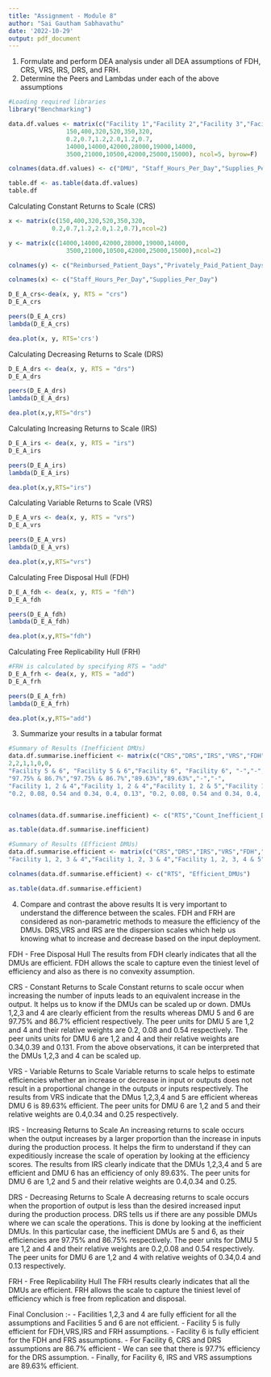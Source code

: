 ---
title: "Assignment - Module 8"
author: "Sai Gautham Sabhavathu"
date: '2022-10-29'
output: pdf_document
---
1. Formulate and perform DEA analysis under all DEA assumptions of FDH, CRS, VRS, 
IRS, DRS,  and FRH. 
2. Determine the Peers and Lambdas under each of the above assumptions 

```{r}
#Loading required libraries
library("Benchmarking")
```

```{r}
data.df.values <- matrix(c("Facility 1","Facility 2","Facility 3","Facility 4","Facility 5", "Facility 6",
                150,400,320,520,350,320,
                0.2,0.7,1.2,2.0,1.2,0.7,
                14000,14000,42000,28000,19000,14000,
                3500,21000,10500,42000,25000,15000), ncol=5, byrow=F)

colnames(data.df.values) <- c("DMU", "Staff_Hours_Per_Day","Supplies_Per_Day","Reimbursed_Patient_Days","Privately_Paid_Patient_Days")

table.df <- as.table(data.df.values)
table.df
```

Calculating Constant Returns to Scale (CRS)
```{r}
x <- matrix(c(150,400,320,520,350,320,
            0.2,0.7,1.2,2.0,1.2,0.7),ncol=2)

y <- matrix(c(14000,14000,42000,28000,19000,14000,
                3500,21000,10500,42000,25000,15000),ncol=2)

colnames(y) <- c("Reimbursed_Patient_Days","Privately_Paid_Patient_Days")

colnames(x) <- c("Staff_Hours_Per_Day","Supplies_Per_Day")

D_E_A_crs<-dea(x, y, RTS = "crs")
D_E_A_crs

peers(D_E_A_crs)
lambda(D_E_A_crs)

dea.plot(x, y, RTS='crs')

```

Calculating Decreasing Returns to Scale (DRS)
```{r}
D_E_A_drs <- dea(x, y, RTS = "drs")
D_E_A_drs

peers(D_E_A_drs)
lambda(D_E_A_drs)

dea.plot(x,y,RTS="drs") 
```

Calculating Increasing Returns to Scale (IRS)
```{r}
D_E_A_irs <- dea(x, y, RTS = "irs")
D_E_A_irs

peers(D_E_A_irs)
lambda(D_E_A_irs)

dea.plot(x,y,RTS="irs")
```

Calculating Variable Returns to Scale (VRS)
```{r}
D_E_A_vrs <- dea(x, y, RTS = "vrs")
D_E_A_vrs

peers(D_E_A_vrs)
lambda(D_E_A_vrs)

dea.plot(x,y,RTS="vrs")
```

Calculating Free Disposal Hull (FDH)
```{r}
D_E_A_fdh <- dea(x, y, RTS = "fdh")
D_E_A_fdh

peers(D_E_A_fdh)
lambda(D_E_A_fdh)

dea.plot(x,y,RTS="fdh")
```

Calculating Free Replicability Hull (FRH)
```{r}
#FRH is calculated by specifying RTS = "add"
D_E_A_frh <- dea(x, y, RTS = "add")
D_E_A_frh

peers(D_E_A_frh)
lambda(D_E_A_frh)

dea.plot(x,y,RTS="add")
```

3. Summarize your results in a tabular format 
```{r}
#Summary of Results (Inefficient DMUs)
data.df.summarise.inefficient <- matrix(c("CRS","DRS","IRS","VRS","FDH","FRH",
2,2,1,1,0,0,
"Facility 5 & 6", "Facility 5 & 6","Facility 6", "Facility 6", "-","-",
"97.75% & 86.7%","97.75% & 86.7%","89.63%","89.63%","-","-",
"Facility 1, 2 & 4","Facility 1, 2 & 4","Facility 1, 2 & 5","Facility 1, 2 & 5","-","-",
"0.2, 0.08, 0.54 and 0.34, 0.4, 0.13", "0.2, 0.08, 0.54 and 0.34, 0.4, 0.13", "0.4, 0.34 and 0.26", "0.4, 0.34 and 0.26", "-","-"),ncol=6,byrow=F)


colnames(data.df.summarise.inefficient) <- c("RTS","Count_Inefficient_DMUs","Name_DMUs","%_Inefficiency","Peers","Lambda")

as.table(data.df.summarise.inefficient)
```

```{r}
#Summary of Results (Efficient DMUs)
data.df.summarise.efficient <- matrix(c("CRS","DRS","IRS","VRS","FDH","FRH",
"Facility 1, 2, 3 & 4","Facility 1, 2, 3 & 4","Facility 1, 2, 3, 4 & 5", "Facility 1, 2, 3, 4 & 5", "All DMUs", "All DMUs"), ncol = 2, byrow=F)

colnames(data.df.summarise.efficient) <- c("RTS", "Efficient_DMUs")

as.table(data.df.summarise.efficient)
```

4. Compare and contrast the above results 
It is very important to understand the difference between the scales.
FDH and FRH are considered as non-parametric methods to measure the efficiency of the DMUs. DRS,VRS and IRS are the dispersion scales which help us knowing what to increase and decrease based on the input deployment.

FDH - Free Disposal Hull
The results from FDH clearly indicates that all the DMUs are efficient. FDH allows the scale to capture even the tiniest level of efficiency and also as there is no convexity assumption.

CRS - Constant Returns to Scale
Constant returns to scale occur when increasing the number of inputs leads to an equivalent increase in the output. It helps us to know if the DMUs can be scaled up or down. DMUs 1,2,3 and 4 are clearly efficient from the results whereas DMU 5 and 6 are 97.75% and 86.7% efficient respectively. The peer units for DMU 5 are 1,2 and 4 and their relative weights are 0.2, 0.08 and 0.54 respectively. The peer units units for DMU 6 are 1,2 and 4 and their relative weights are 0.34,0.39 and 0.131.
From the above observations, it can be interpreted that the DMUs 1,2,3 and 4 can be scaled up.

VRS - Variable Returns to Scale
Variable returns to scale helps to estimate efficiencies whether an increase or decrease in input or outputs does not result in a proportional change in the outputs or inputs respectively. The results from VRS indicate that the DMus 1,2,3,4 and 5 are efficient whereas DMU 6 is 89.63% efficient. The peer units for DMU 6 are 1,2 and 5 and their relative weights are 0.4,0.34 and 0.25 respectively.

IRS - Increasing Returns to Scale
An increasing returns to scale occurs when the output increases by a larger proportion than the increase in inputs during the production process. It helps the firm to understand if they can expeditiously increase the scale of operation by looking at the efficiency scores. The results from IRS clearly indicate that the DMUs 1,2,3,4 and 5 are efficient and DMU 6 has an efficiency of only 89.63%. The peer units for DMU 6 are 1,2 and 5 and their relative weights are 0.4,0.34 and 0.25.

DRS - Decreasing Returns to Scale
A decreasing returns to scale occurs when the proportion of output is less than the desired increased input during the production process. DRS tells us if there are any possible DMUs where we can scale the operations. This is done by looking at the inefficient DMUs. In this particular case, the inefficient DMUs are 5 and 6, as their efficiencies are 97.75% and 86.75% respectively. The peer units for DMU 5 are 1,2 and 4 and their relative weights are 0.2,0.08 and 0.54 respectively. The peer units for DMU 6 are 1,2 and 4 with relative weights of 0.34,0.4 and 0.13 respectively.

FRH - Free Replicability Hull
The FRH results clearly indicates that all the DMUs are efficient. FRH allows the scale to capture the tiniest level of efficiency which is free from replication and disposal.

Final Conclusion :-
- Facilities 1,2,3 and 4 are fully efficient for all the assumptions and Facilities 5 and 6 are not efficient. 
- Facility 5 is fully efficient for FDH,VRS,IRS and FRH assumptions. 
- Facility 6 is fully efficient for the FDH and FRS assumptions.
- For Facility 6, CRS and DRS assumptions are 86.7% efficient 
- We can see that there is 97.7% efficiency for the DRS assumption. 
- Finally, for Facility 6, IRS and VRS assumptions are 89.63% efficient.
